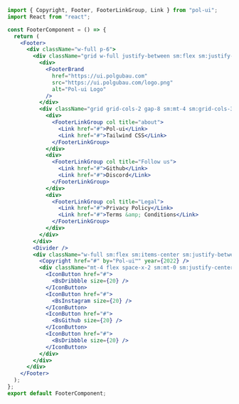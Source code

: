 ```jsx
import { Copyright, Footer, FooterLinkGroup, Link } from "pol-ui";
import React from "react";

const FooterComponent = () => {
  return (
    <Footer>
      <div className="w-full p-6">
        <div className="grid w-full justify-between sm:flex sm:justify-between md:flex md:grid-cols-1">
          <div>
            <FooterBrand
              href="https://ui.polgubau.com"
              src="https://ui.polgubau.com/logo.png"
              alt="Pol-ui Logo"
            />
          </div>
          <div className="grid grid-cols-2 gap-8 sm:mt-4 sm:grid-cols-3 sm:gap-6">
            <div>
              <FooterLinkGroup col title="about">
                <Link href="#">Pol-ui</Link>
                <Link href="#">Tailwind CSS</Link>
              </FooterLinkGroup>
            </div>
            <div>
              <FooterLinkGroup col title="Follow us">
                <Link href="#">Github</Link>
                <Link href="#">Discord</Link>
              </FooterLinkGroup>
            </div>
            <div>
              <FooterLinkGroup col title="Legal">
                <Link href="#">Privacy Policy</Link>
                <Link href="#">Terms &amp; Conditions</Link>
              </FooterLinkGroup>
            </div>
          </div>
        </div>
        <Divider />
        <div className="w-full sm:flex sm:items-center sm:justify-between">
          <Copyright href="#" by="Pol-ui™" year={2022} />
          <div className="mt-4 flex space-x-2 sm:mt-0 sm:justify-center">
            <IconButton href="#">
              <BsDribbble size={20} />
            </IconButton>
            <IconButton href="#">
              <BsInstagram size={20} />
            </IconButton>
            <IconButton href="#">
              <BsGithub size={20} />
            </IconButton>
            <IconButton href="#">
              <BsDribbble size={20} />
            </IconButton>
          </div>
        </div>
      </div>
    </Footer>
  );
};
export default FooterComponent;
```
